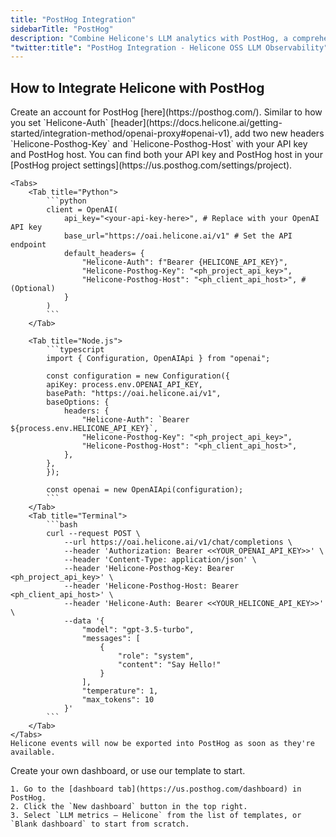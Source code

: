 ```yaml
---
title: "PostHog Integration"
sidebarTitle: "PostHog"
description: "Combine Helicone's LLM analytics with PostHog, a comprehensive product analytics platform. View LLM insights alongside other application data for holistic performance analysis."
"twitter:title": "PostHog Integration - Helicone OSS LLM Observability"
---
```


## How to Integrate Helicone with PostHog

<Steps>
  <Step title="Sign up for PostHog">
    Create an account for PostHog [here](https://posthog.com/).
  </Step>
  <Step title="Add two new headers">
    Similar to how you set `Helicone-Auth` [header](https://docs.helicone.ai/getting-started/integration-method/openai-proxy#openai-v1), add two new headers `Helicone-Posthog-Key` and `Helicone-Posthog-Host` with your API key and PostHog host.
    <Tip>You can find both your API key and PostHog host in your [PostHog project settings](https://us.posthog.com/settings/project). </Tip>

    <Tabs>
    	<Tab title="Python">
    		```python
    		client = OpenAI(
    			api_key="<your-api-key-here>", # Replace with your OpenAI API key
    			base_url="https://oai.helicone.ai/v1" # Set the API endpoint
    			default_headers= {
    				"Helicone-Auth": f"Bearer {HELICONE_API_KEY}",
    				"Helicone-Posthog-Key": "<ph_project_api_key>",
    				"Helicone-Posthog-Host": "<ph_client_api_host>", # (Optional)
    			}
    		)
    		```
    	</Tab>

    	<Tab title="Node.js">
    		```typescript
    		import { Configuration, OpenAIApi } from "openai";

    		const configuration = new Configuration({
    		apiKey: process.env.OPENAI_API_KEY,
    		basePath: "https://oai.helicone.ai/v1",
    		baseOptions: {
    			headers: {
    				"Helicone-Auth": `Bearer ${process.env.HELICONE_API_KEY}`,
    				"Helicone-Posthog-Key": "<ph_project_api_key>",
    				"Helicone-Posthog-Host": "<ph_client_api_host>",
    			},
    		},
    		});

    		const openai = new OpenAIApi(configuration);
    		```
    	</Tab>
    	<Tab title="Terminal">
    		```bash
    		curl --request POST \
    			--url https://oai.helicone.ai/v1/chat/completions \
    			--header 'Authorization: Bearer <<YOUR_OPENAI_API_KEY>>' \
    			--header 'Content-Type: application/json' \
    			--header 'Helicone-Posthog-Key: Bearer <ph_project_api_key>' \
    			--header 'Helicone-Posthog-Host: Bearer <ph_client_api_host>' \
    			--header 'Helicone-Auth: Bearer <<YOUR_HELICONE_API_KEY>>' \
    			--data '{
    				"model": "gpt-3.5-turbo",
    				"messages": [
    					{
    						"role": "system",
    						"content": "Say Hello!"
    					}
    				],
    				"temperature": 1,
    				"max_tokens": 10
    			}'
    		```
    	</Tab>
    </Tabs>
    Helicone events will now be exported into PostHog as soon as they're available.

  </Step>

  <Step title="Create a dashboard in PostHog">
	Create your own dashboard, or use our template to start.

    1. Go to the [dashboard tab](https://us.posthog.com/dashboard) in PostHog.
    2. Click the `New dashboard` button in the top right.
    3. Select `LLM metrics – Helicone` from the list of templates, or `Blank dashboard` to start from scratch.

  </Step>
</Steps>
